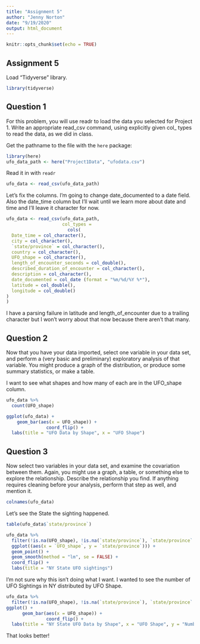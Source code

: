 ```yaml
---
title: "Assignment 5"
author: "Jenny Norton"
date: "9/19/2020"
output: html_document
---
```


```r
knitr::opts_chunk$set(echo = TRUE)
```

## Assignment 5

Load "Tidyverse" library.

```r
library(tidyverse)
```

## Question 1
For this problem, you will use readr to load the data you selected for Project 1. Write an appropriate read_csv command, using explicitly given col_ types to read the data, as we did in class.


Get the pathname to the file with the `here` package:
```r
library(here)
ufo_data_path <- here("Project1Data", "ufodata.csv")
```

Read it in with `readr`
```r
ufo_data <- read_csv(ufo_data_path)

```

Let's fix the columns.  I'm going to change date_documented to a date field.  Also the date_time column but I'll wait until we learn more about date and time and I'll leave it character for now.

```r
ufo_data <- read_csv(ufo_data_path,
                     col_types = 
                       cols(
  Date_time = col_character(),
  city = col_character(),
  `state/province` = col_character(),
  country = col_character(),
  UFO_shape = col_character(),
  length_of_encounter_seconds = col_double(),
  described_duration_of_encounter = col_character(),
  description = col_character(),
  date_documented = col_date (format = "%m/%d/%Y %*"),
  latitude = col_double(),
  longitude = col_double()
)
)

```

I have a parsing failure in latitude and length_of_encounter due to a trailing character but I won't worry about that now because there aren't that many.

## Question 2
Now that you have your data imported, select one variable in your data set, and perform a (very basic and preliminary) exploratory analysis of that variable. You might produce a graph of the distribution, or produce some summary statistics, or make a table. 

I want to see what shapes and how many of each are in the UFO_shape column.
```r
ufo_data %>%
  count(UFO_shape)
```

```r
ggplot(ufo_data) +
    geom_bar(aes(x = UFO_shape)) +
               coord_flip() +
  labs(title = "UFO Data by Shape", x = "UFO Shape")
```

## Question 3
Now select two variables in your data set, and examine the covariation between them. Again, you might use a graph, a table, or something else to explore the relationship. Describe the relationship you find. If anything requires cleaning before your analysis, perform that step as well, and mention it.

```r
colnames(ufo_data)
```

Let's see the State the sighting happened.
```r
table(ufo_data$`state/province`)
```

```r
ufo_data %>%
  filter(!is.na(UFO_shape), !is.na(`state/province`), `state/province` == "ny") %>%
  ggplot((aes(x = `UFO_shape`, y = `state/province`))) +
  geom_point() +
  geom_smooth(method = "lm", se = FALSE) +
  coord_flip() +
  labs(title = "NY State UFO sightings")
```

I'm not sure why this isn't doing what I want.  I wanted to see the number of UFO Sightings in NY distributed by UFO Shape.

```r
ufo_data %>%
  filter(!is.na(UFO_shape), !is.na(`state/province`), `state/province` == "ny") %>%
ggplot() +
      geom_bar(aes(x = UFO_shape)) +
               coord_flip() +
  labs(title = "NY State UFO Data by Shape", x = "UFO Shape", y = "Number in NY")
```
That looks better!